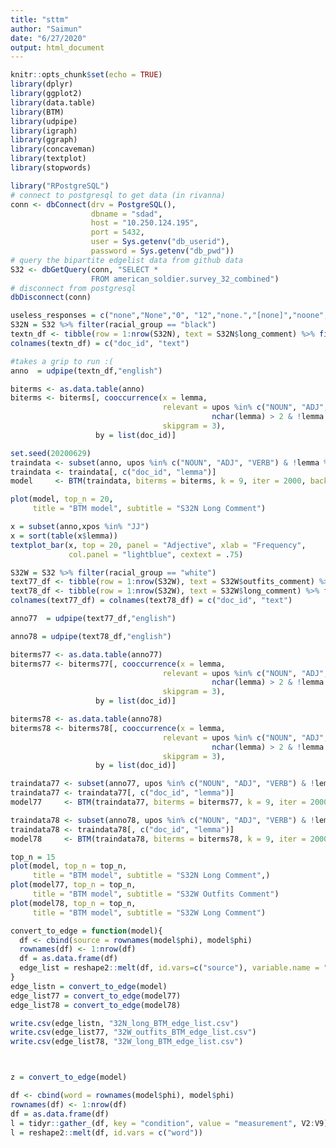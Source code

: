 ```yaml
---
title: "sttm"
author: "Saimun"
date: "6/27/2020"
output: html_document
---
```


```r
knitr::opts_chunk$set(echo = TRUE)
library(dplyr)
library(ggplot2)
library(data.table)
library(BTM)
library(udpipe)
library(igraph)
library(ggraph)
library(concaveman)
library(textplot)
library(stopwords)
```



```r
library("RPostgreSQL")
# connect to postgresql to get data (in rivanna)
conn <- dbConnect(drv = PostgreSQL(),
                  dbname = "sdad",
                  host = "10.250.124.195",
                  port = 5432,
                  user = Sys.getenv("db_userid"),
                  password = Sys.getenv("db_pwd"))
# query the bipartite edgelist data from github data
S32 <- dbGetQuery(conn, "SELECT *
                  FROM american_soldier.survey_32_combined")
# disconnect from postgresql
dbDisconnect(conn)
```

```r
useless_responses = c("none","None","0", "12","none.","[none]","noone","[blank]","gujfujuj", "None.", "I", NA)
S32N = S32 %>% filter(racial_group == "black")
textn_df <- tibble(row = 1:nrow(S32N), text = S32N$long_comment) %>% filter(!text %in% useless_responses)
colnames(textn_df) = c("doc_id", "text")
```


```r
#takes a grip to run :(
anno  = udpipe(textn_df,"english")
```

```r
biterms <- as.data.table(anno)
biterms <- biterms[, cooccurrence(x = lemma,
                                  relevant = upos %in% c("NOUN", "ADJ", "VERB") & 
                                             nchar(lemma) > 2 & !lemma %in% stopwords("en"),
                                  skipgram = 3),
                   by = list(doc_id)]
```

```r
set.seed(20200629)
traindata <- subset(anno, upos %in% c("NOUN", "ADJ", "VERB") & !lemma %in% stopwords("en") & nchar(lemma) > 2)
traindata <- traindata[, c("doc_id", "lemma")]
model     <- BTM(traindata, biterms = biterms, k = 9, iter = 2000, background = TRUE, trace = 100)
```

```r
plot(model, top_n = 20,
     title = "BTM model", subtitle = "S32N Long Comment")
```

```r
x = subset(anno,xpos %in% "JJ")
x = sort(table(x$lemma))
textplot_bar(x, top = 20, panel = "Adjective", xlab = "Frequency",
             col.panel = "lightblue", cextext = .75)
```

```r
S32W = S32 %>% filter(racial_group == "white")
text77_df <- tibble(row = 1:nrow(S32W), text = S32W$outfits_comment) %>% filter(!text %in% useless_responses)
text78_df <- tibble(row = 1:nrow(S32W), text = S32W$long_comment) %>% filter(!text %in% useless_responses)
colnames(text77_df) = colnames(text78_df) = c("doc_id", "text")
```

```r
anno77  = udpipe(text77_df,"english")
```

```r
anno78 = udpipe(text78_df,"english")
```

```r
biterms77 <- as.data.table(anno77)
biterms77 <- biterms77[, cooccurrence(x = lemma,
                                  relevant = upos %in% c("NOUN", "ADJ", "VERB") & 
                                             nchar(lemma) > 2 & !lemma %in% stopwords("en"),
                                  skipgram = 3),
                   by = list(doc_id)]

```

```r
biterms78 <- as.data.table(anno78)
biterms78 <- biterms78[, cooccurrence(x = lemma,
                                  relevant = upos %in% c("NOUN", "ADJ", "VERB") & 
                                             nchar(lemma) > 2 & !lemma %in% stopwords("en"),
                                  skipgram = 3),
                   by = list(doc_id)]
```


```r
traindata77 <- subset(anno77, upos %in% c("NOUN", "ADJ", "VERB") & !lemma %in% stopwords("en") & nchar(lemma) > 2)
traindata77 <- traindata77[, c("doc_id", "lemma")]
model77     <- BTM(traindata77, biterms = biterms77, k = 9, iter = 2000, background = TRUE, trace = 100)
```

```r
traindata78 <- subset(anno78, upos %in% c("NOUN", "ADJ", "VERB") & !lemma %in% stopwords("en") & nchar(lemma) > 2)
traindata78 <- traindata78[, c("doc_id", "lemma")]
model78     <- BTM(traindata78, biterms = biterms78, k = 9, iter = 2000, background = TRUE, trace = 100)
```


```r
top_n = 15
plot(model, top_n = top_n,
     title = "BTM model", subtitle = "S32N Long Comment",)
plot(model77, top_n = top_n,
     title = "BTM model", subtitle = "S32W Outfits Comment")
plot(model78, top_n = top_n,
     title = "BTM model", subtitle = "S32W Long Comment")
```


```r

convert_to_edge = function(model){
  df <- cbind(source = rownames(model$phi), model$phi)
  rownames(df) <- 1:nrow(df)
  df = as.data.frame(df)
  edge_list = reshape2::melt(df, id.vars=c("source"), variable.name = "target", value.name = "weight")
}
edge_listn = convert_to_edge(model)
edge_list77 = convert_to_edge(model77)
edge_list78 = convert_to_edge(model78)

write.csv(edge_listn, "32N_long_BTM_edge_list.csv")
write.csv(edge_list77, "32W_outfits_BTM_edge_list.csv")
write.csv(edge_list78, "32W_long_BTM_edge_list.csv")



z = convert_to_edge(model)

df <- cbind(word = rownames(model$phi), model$phi)
rownames(df) <- 1:nrow(df)
df = as.data.frame(df)
l = tidyr::gather_(df, key = "condition", value = "measurement", V2:V9)
l = reshape2::melt(df, id.vars = c("word"))



```